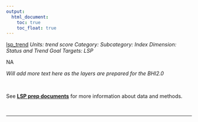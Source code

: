 ```yaml
---
output:
  html_document:
    toc: true
    toc_float: true
---
```


[lsp_trend](https://github.com/OHI-Science/bhi/blob/master/baltic/layers/lsp_trend_bhi2015.csv)
*Units: trend score*
*Category:*
*Subcategory:*
*Index Dimension: Status and Trend*
*Goal Targets: LSP*

NA

*Will add more text here as the layers are prepared for the BHI2.0*

<br>

See [**LSP prep documents**](https://github.com/OHI-Science/bhi-1.0-archive/blob/draft/baltic2015/prep/LSP/lsp_prep.md) for more information about data and methods.

<br>

--- 
